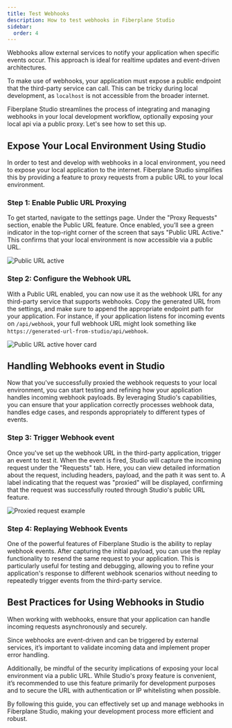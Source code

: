 ```yaml
---
title: Test Webhooks
description: How to test webhooks in Fiberplane Studio
sidebar:
  order: 4
---
```



Webhooks allow external services to notify your application when specific events occur.
This approach is ideal for realtime updates and event-driven architectures.

To make use of webhooks, your application must expose a public endpoint that the third-party service can call.
This can be tricky during local development, as `localhost` is not accessible from the broader internet.

Fiberplane Studio streamlines the process of integrating and managing webhooks in your local development workflow,
optionally exposing your local api via a public proxy. Let's see how to set this up.

## Expose Your Local Environment Using Studio

In order to test and develop with webhooks in a local environment, you need to expose your local application to the internet. Fiberplane Studio simplifies this by providing a feature to proxy requests from a public URL to your local environment.

### Step 1: Enable Public URL Proxying

To get started, navigate to the settings page. Under the "Proxy Requests" section, enable the Public URL feature.
Once enabled, you’ll see a green indicator in the top-right corner of the screen that says "Public URL Active."
This confirms that your local environment is now accessible via a public URL.

![Public URL active](@/assets/docs-archive/webhooks--settings.png)

### Step 2: Configure the Webhook URL

With a Public URL enabled, you can now use it as the webhook URL for any third-party service that supports webhooks. Copy the generated URL from the settings, and make sure to append the appropriate endpoint path for your application. For instance, if your application listens for incoming events on `/api/webhook`, your full webhook URL might look something like `https://generated-url-from-studio/api/webhook`.

![Public URL active hover card](@/assets/docs-archive/webhooks--public-url-hover-card.png)

## Handling Webhooks event in Studio

Now that you've successfully proxied the webhook requests to your local environment, you can start testing and refining how your application handles incoming webhook payloads. By leveraging Studio's capabilities, you can ensure that your application correctly processes webhook data, handles edge cases, and responds appropriately to different types of events.

### Step 3: Trigger Webhook event

Once you've set up the webhook URL in the third-party application, trigger an event to test it.
When the event is fired, Studio will capture the incoming request under the "Requests" tab.
Here, you can view detailed information about the request, including headers, payload, and the path it was sent to.
A label indicating that the request was "proxied" will be displayed, confirming that the request was successfully routed through Studio's public URL feature.

![Proxied request example](@/assets/docs-archive/webhooks--proxied-badge.png)

### Step 4: Replaying Webhook Events

One of the powerful features of Fiberplane Studio is the ability to replay webhook events. After capturing the initial payload, you can use the replay functionality to resend the same request to your application. This is particularly useful for testing and debugging, allowing you to refine your application's response to different webhook scenarios without needing to repeatedly trigger events from the third-party service.

## Best Practices for Using Webhooks in Studio

When working with webhooks, ensure that your application can handle incoming requests asynchronously and securely.

Since webhooks are event-driven and can be triggered by external services, it’s important to validate incoming data and implement proper error handling.

Additionally, be mindful of the security implications of exposing your local environment via a public URL. While Studio's proxy feature is convenient, it’s recommended to use this feature primarily for development purposes and to secure the URL with authentication or IP whitelisting when possible.

By following this guide, you can effectively set up and manage webhooks in Fiberplane Studio, making your development process more efficient and robust.
